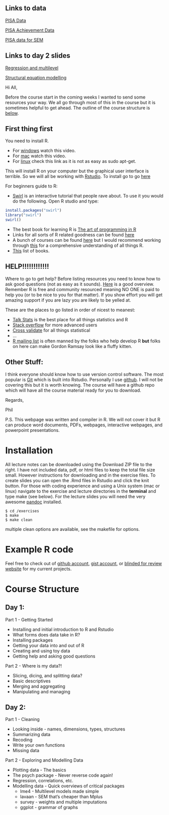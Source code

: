 
Links to data
-------------
[PISA Data](https://www.dropbox.com/s/v0k2joopom6lagj/PISA2003.sav?dl=0)

[PISA Achievement Data](https://www.dropbox.com/s/wz5p7of5q4cnkhi/PISA2003-Achievement.sav?dl=0)

[PISA data for SEM](https://www.dropbox.com/s/q2ctuq74iehm6l9/PISA2003-items.sav?dl=0)

Links to day 2 slides
--------------------
[Regression and multilevel](http://nbviewer.ipython.org/github/pdparker/rcourse/blob/master/Regression%20in%20R.ipynb)

[Structural equation modelling](http://nbviewer.ipython.org/github/pdparker/rcourse/blob/master/SEM.ipynb)

Hi All,

Before the course start in the coming weeks I wanted to send some resources your way. We all go through most of this in the course but it is sometimes helpful to get ahead. The outline of the course structure is [below](#structure).


First thing first
------------------

You need to install R.

* For [windows](https://www.youtube.com/watch?v=mfGFv-iB724&feature=youtu.be) watch this video.
* For [mac](https://www.youtube.com/watch?v=Icawuhf0Yqo&feature=youtu.be) watch this video.
* For [linux](https://github.com/swirldev/swirl/wiki/Installing-swirl-on-Linux) check this link as it is not as easy as sudo apt-get.

This will install R on your computer but the graphical user interface is terrible. So we will all be working with [Rstudio](http://www.rstudio.com/). To install go to go [here](http://www.rstudio.com/products/rstudio/#Desk)

For beginners guide to R:

* [Swirl](http://swirlstats.com/) is an interactive tutorial that people rave about. To use it you would do the following. Open R studio and type:

```r
install.packages("swirl")
library("swirl")
swirl()             
```

* The best book for learning R is [The art of programming in R](http://www.amazon.com/The-Art-Programming-Statistical-Software/dp/1593273843)
* Links for all sorts of R related goodness can be found [here](http://www.talkstats.com/showthread.php/5246-Info-for-R-users-(Links-Manuals-Books-etc.))
* A bunch of courses can be found [here](https://www.coursera.org/courses?categories=stats) but I would recommend working through [this](https://www.coursera.org/specialization/jhudatascience/1?utm_medium=listingPage) for a comprehensive understanding of all things R.
* [This](https://github.com/vhf/free-programming-books/blob/master/free-programming-books.md#r) list of books.

HELP!!!!!!!!!!!!
---------------

Where to go to get help? Before listing resources you need to know how to ask good questions (not as easy as it sounds). [Here](http://www.talkstats.com/showthread.php/14960-Forum-Guidelines-Smart-posting-behavior-pays-off) is a good overview. Remember R is free and community resourced meaning NO ONE is paid to help you (or to be nice to you for that matter). If you show effort you will get amazing support if you are lazy you are likely to be yelled at.

These are the places to go listed in order of nicest to meanest:

* [Talk Stats](http://www.talkstats.com/) is the best place for all things statistics and R
* [Stack overflow](https://stackoverflow.com/questions/tagged/r) for more advanced users
* [Cross validate](https://stats.stackexchange.com/) for all things statistical
* ...
* [R mailing list](https://stat.ethz.ch/mailman/listinfo/r-help) is often manned by the folks who help develop R  **but** folks on here can make Gordon Ramsay look like a fluffy kitten.

Other Stuff:
-------------

I think everyone should know how to use version control software. The most popular is [Git](https://en.wikipedia.org/wiki/Git_%28software%29) which is built into Rstudio. Personally I use [github](https://github.com/). I will not be covering this but it is worth knowing. The course will have a github repo which will have all the course material ready for you to download.

Regards,

Phil

P.S. This webpage was written and compiler in R. We will not cover it but R can produce word documents, PDFs, webpages, interactive webpages, and powerpoint presentations.  

Installation
=================
All lecture notes can be downloaded using the Download ZIP file to the right. I have not included data, pdf, or html files to keep the total file size small. However instructions for downloading and in the exercise files. To create slides you can open the .Rmd files in Rstudio and click the knit button. For those with coding experience and using a Unix system (mac or linux) navigate to the exercise and lecture directories in the **terminal** and type make (see below). For the lecture slides you will need the very awesome [pandoc](http://johnmacfarlane.net/pandoc/) installed. 

```
$ cd /exercises
$ make
$ make clean
```

multiple clean options are available, see the makefile for options.

Example R code
====================

Feel free to check out of [github account](https://github.com/pdparker), [gist account](https://gist.github.com/pdparker), or [blinded for review website](https://github.com/blindedforreview) for my current projects. 


Course Structure
=========================
<a name="structure"></a>


Day 1:
-------------
Part  1 -  Getting Started

* Installing and initial introduction to R and Rstudio
* What forms does data take in R?
* Installing packages
* Getting your data into and out of R
* Creating and using toy data
* Getting help and asking good questions
 
Part 2 - Where is my data?!

* Slicing, dicing, and splitting data?
* Basic descriptives
* Merging and aggregating
* Manipulating and managing
 
Day 2:
------------------
Part 1 - Cleaning

* Looking inside - names, dimensions, types, structures
* Summarizing data
* Recoding
* Write your own functions
* Missing data 
 
Part 2 - Exploring and Modelling Data

* Plotting data - The basics
* The psych package - Never reverse code again!
* Regression, correlations, etc.
* Modelling data - Quick overviews of critical packages
  * lme4 - Multilevel models made simple
  * lavaan - SEM that's cheaper than Mplus
  * survey - weights and multiple imputations
  * ggplot - grammar of graphs